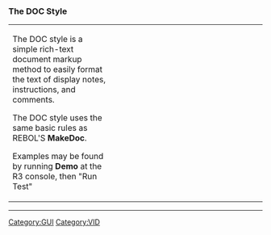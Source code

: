 ===The DOC Style===
<TABLE WIDTH=100% CELLPADDING=10 CELLSPACING=10><TR><TD WIDTH=40% VALIGN=TOP>
The DOC style is  a simple rich-text document markup method to easily format
the text of display notes, instructions, and comments.

The DOC style uses the same basic rules as REBOL'S '''MakeDoc'''.

Examples may be found by running '''Demo''' at the R3 console, then "Run Test"
</TD><TD VALIGN=TOP>

</TD></TR></TABLE>




----
{{Template:Scripting_with_VID_TOC}}
[[Category:GUI]]
[[Category:VID]]